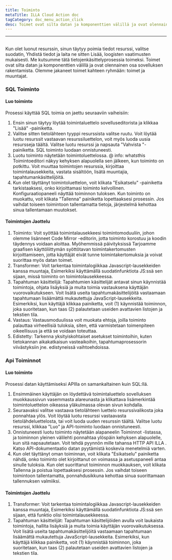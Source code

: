 ```yaml
---
title: Toiminto
metaTitle: ILLA Cloud Action doc
tagCategory: doc_menu_action_click
desc: Toimet ovat silta datan ja komponenttien välillä ja ovat olennainen osa sovelluksen rakentamista.
---
```


* * *

## <Heading hidden>Kysely</Heading>

Kun olet luonut resurssin, sinun täytyy poimia tiedot resurssi, valitse suodatin, Yhdistä tiedot ja laita ne sitten Lisää, loogisten vaatimusten mukaisesti. Me kutsumme tätä tietojenkäsittelyprosessia toimeksi. Toimet ovat silta datan ja komponenttien välillä ja ovat olennainen osa sovelluksen rakentamista. Olemme jakaneet toimet kahteen ryhmään: toimet ja muuntajat.

### SQL Toiminto

#### Luo toiminto

Prosessi käyttää SQL toimia on jaettu seuraaviin vaiheisiin:

1.  Ensin sinun täytyy löytää toimintaluettelo sovelluseditorista ja klikkaa "Lisää" -painiketta.
2.  Valitse sitten tietolähteen tyyppi resurssista valitse ruutu. Voit löytää luotu resurssit vastaavan resurssiluettelon, voit myös luoda uusia resursseja täältä. Valitse luotu resurssi ja napsauta "Vahvista "-painiketta. SQL toiminto luodaan onnistuneesti.
3.  Luotu toiminto näytetään toimintoluettelossa. @ info: whatsthis Toimintoeditori näkyy kehyksen alapuolella sen jälkeen, kun toiminto on potkittu. Voit muuttaa toimintojen resurssia, kirjoittaa toimintalausekkeita, vastata sisältöön, lisätä muuntajia, tapahtumankäsittelijöitä.
4.  Kun olet täyttänyt toimintoluettelon, voit klikata "Esikatselu" -painiketta tarkistaaksesi, onko kirjoittamasi toiminto kelvollinen. Konfiguraatiopaneeli näyttää toiminnon tuloksen. Kun toiminto on muokattu, voit klikata "Tallenna" painiketta lopettaaksesi prosessin. Jos vaihdat toiseen toimintoon tallentamatta tietoja, järjestelmä kehottaa sinua tallentamaan muutokset.

#### Toimintojen Jaottelu

1.  Toiminto: Voit syöttää toimintalausekkeesi toimintomoduuliin, johon olemme lisänneet Code Mirror -editorin, jotta toiminto korostuu ja koodin täydennys voidaan aloittaa. Myöhemmissä päivityksissä Tarjoamme graafisen käyttöliittymän syöttötavan toimintakertomusten kirjoittamiseen, jotta käyttäjät eivät tunne toimintakertomuksia ja voivat suorittaa myös datan toimet.
2.  Transformer: Voit tarkentaa toimintalogiikkaa Javascript-lausekkeiden kanssa muuntaja, Esimerkiksi käyttämällä suodatinfunktiota JS:ssä sen sijaan, missä toiminto on toimintolausekkeessa.
3.  Tapahtuman käsittelijä: Tapahtumien käsittelijät antavat sinun käynnistää toimintoja, ohjata lisäyksiä ja muita toimia vastauksena käyttäjän vuorovaikutukseen. Voit lisätä useita tapahtumakäsittelijöitä vastaamaan tapahtumaan lisäämättä mukautettuja JavaScript-lausekkeita. Esimerkiksi, kun käyttäjä klikkaa painiketta, voit (1) käynnistää toiminnon, joka suoritetaan, kun taas (2) palautetaan useiden avattavien listojen ja tekstien tila.
4.  Vastaus: Vastausmoduulissa voit muokata ehtoja, joilla toiminto palauttaa virheellisiä tuloksia, siten, että varmistetaan toimenpiteen oikeellisuus ja että se voidaan toteuttaa.
5.  Edistetty: Tarkenna yksityiskohtaiset asetukset toimintoihin, kuten tietokannan aikakatkaisun vasteaikoihin, tapahtumaprosessorin viivästyksiin jne. edistyneissä vaihtoehdoissa.

### Api Toiminnot

#### Luo toiminto

Prosessi datan käyttämiseksi APIlla on samankaltainen kuin SQL:llä.

1.  Ensimmäinen käyttäjän on löydettävä toimintaluettelo sovelluksen muokkaussivun vasemmasta alareunasta ja klikattava lisämerkintää toimintoluettelon oikeassa yläkulmassa olevan sivun kohdalla.
2.  Seuraavaksi valitse vastaava tietolähteen luettelo resurssivalikosta joka ponnahtaa ylös. Voit löytää luotu resurssi vastaavasta tietolähdeluettelosta, tai voit luoda uuden resurssin täältä. Valitse luotu resurssi, klikkaa "Luo" ja API-toiminto luodaan onnistuneesti.
3.  Onnistuneesti luotu toiminto näytetään alapaneelin Toiminnot -listassa, ja toiminnon yleinen välilehti ponnahtaa ylöspäin kehyksen alapuolelle, kun sitä napsautetaan. Voit tehdä pyynnön mille tahansa HTTP API ILLA . Katso API-dokumentaatio datan pyytämistä koskevia menetelmiä varten.
4.  Kun olet täyttänyt oman toiminnan, voit klikata "Esikatselu" painiketta nähdä, onko toiminto olet kirjoittanut on voimassa ja asetuspaneeli antaa sinulle tuloksia. Kun olet suorittanut toiminnon muokkauksen, voit klikata Tallenna ja poistua lopettaaksesi prosessin. Jos vaihdat toiseen toimintoon tallentamatta, ponnahdusikkuna kehottaa sinua suorittamaan tallennuksen valmiiksi.

#### Toimintojen Jaottelu

1.  Transformer: Voit tarkentaa toimintalogiikkaa Javascript-lausekkeiden kanssa muuntaja, Esimerkiksi käyttämällä suodatinfunktiota JS:ssä sen sijaan, että funktio olisi toimintalausekkeessa.
2.  Tapahtuman käsittelijät: Tapahtuman käsittelijöiden avulla voit laukaista toimintoja, hallita lisäyksiä ja muita toimia käyttäjän vuorovaikutuksessa. Voit lisätä useita tapahtumakäsittelijöitä vastaamaan tapahtumaan lisäämättä mukautettuja JavaScript-lausekkeita. Esimerkiksi, kun käyttäjä klikkaa painiketta, voit (1) käynnistää toiminnon, joka suoritetaan, kun taas (2) palautetaan useiden avattavien listojen ja tekstien tila.
